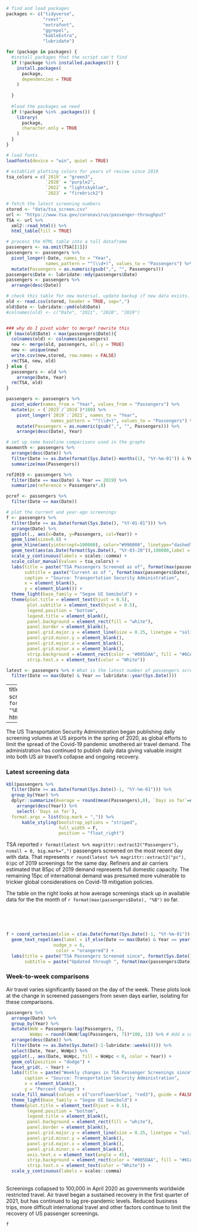```r
# find and load packages
packages <- c("tidyverse", 
              "rvest", 
              "extrafont", 
              "ggrepel", 
              "kableExtra",
              "lubridate")

for (package in packages) {
  #install packages that the script can't find
  if (!package %in% installed.packages()) {
    install.packages(
      package,
      dependencies = TRUE
    )
    
  }
  
  #load the packages we need
  if (!package %in% .packages()) {
    library(
      package,
      character.only = TRUE
    )
  }
}

# load fonts
loadfonts(device = "win", quiet = TRUE)

# establish plotting colors for years of review since 2019
tsa_colors = c(`2019` = "green3", 
               `2020` = "purple2", 
               `2022` = "lightskyblue",
               `2023` = "firebrick2")

# fetch the latest screening numbers
stored <- "data/tsa_screen.csv"
url <- "https://www.tsa.gov/coronavirus/passenger-throughput"
TSA <- url %>%
  xml2::read_html() %>%
  html_table(fill = TRUE)

# process the HTML table into a tall dataframe
passengers <- na.omit(TSA[[1]])
passengers <- passengers %>%
  pivot_longer(-Date, names_to = "Year", 
               names_pattern = "^(\\d+)", values_to = "Passengers") %>%
  mutate(Passengers = as.numeric(gsub(",", "", Passengers)))
passengers$Date <- lubridate::mdy(passengers$Date)
passengers <- passengers %>%
  arrange(desc(Date))

# check this table for new material. update backup if new data exists.
old <- read.csv(stored, header = TRUE, sep=",")
old$Date <- lubridate::ymd(old$Date)
#colnames(old) <- c("Date", "2021", "2020", "2019")


### why do I pivot wider to merge? rewrite this
if (max(old$Date) < max(passengers$Date)){
  colnames(old) <- colnames(passengers)
  new <- merge(old, passengers, all.y = TRUE)
  new <- unique(new)
  write.csv(new,stored, row.names = FALSE)
  rm(TSA, new, old)
} else {
  passengers <- old %>%
    arrange(Date, Year)
  rm(TSA, old)
}

passengers <- passengers %>%
  pivot_wider(names_from = "Year", values_from = "Passengers") %>%
  mutate(pc = (`2023`/`2019`)*100) %>%
    pivot_longer(`2019`:`2023`, names_to = "Year", 
                 names_pattern = "^(\\d+)", values_to = "Passengers") %>%
    mutate(Passengers = as.numeric(gsub(",", "", Passengers))) %>%
    arrange(desc(Date), Year)

# set up some baseline comparisons used in the graphs
maxmonth <- passengers %>%
  arrange(desc(Date)) %>%
  filter(Date >= as.Date(format(Sys.Date()-months(1), "%Y-%m-01")) & Year != "2019" & !is.na(Passengers)) %>%
  summarize(max(Passengers))

ref2019 <- passengers %>%
  filter(Date == max(Date) & Year == 2019) %>%
  summarize(reference = Passengers*.8)

pcref <- passengers %>%
  filter(Date == max(Date))

# plot the current and year-ago screenings
f <- passengers %>%
  filter(Date >= as.Date(format(Sys.Date(), "%Y-01-01"))) %>%
  arrange(Date) %>%
  ggplot(., aes(x=Date, y=Passengers, col=Year)) +
  geom_line(size=0.8) +
  geom_hline(aes(yintercept=100000), color="#990000", linetype="dashed") +
  geom_text(aes(as.Date(format(Sys.Date(), "%Y-03-20")),100000,label = "100,000 passengers", vjust=1, family = "Segoe UI Semibold"), color="#990000", show.legend = FALSE) +
  scale_y_continuous(labels = scales::comma) +
  scale_color_manual(values = tsa_colors) +
  labs(title = paste("TSA Passengers Screened as of", format(max(passengers$Date), "%B %d"), sep = " "),
       subtitle = paste("Current as of ", format(max(passengers$Date), "%d %B"), sep = ""),
       caption = "Source: Transportation Security Administration",
       x = element_blank(),
       y = element_blank()) +
  theme_light(base_family = "Segoe UI Semibold") +
  theme(plot.title = element_text(hjust = 0.5),
        plot.subtitle = element_text(hjust = 0.5),
        legend.position = "bottom",
        legend.title = element_blank(),
        panel.background = element_rect(fill = "white"),
        panel.border = element_blank(),
        panel.grid.major.y = element_line(size = 0.25, linetype = "solid", color = "gray"),
        panel.grid.minor.y = element_blank(),
        panel.grid.major.x = element_blank(),
        panel.grid.minor.x = element_blank(),
        strip.background = element_rect(color = "#005DAA", fill = "#6CADDF"),
        strip.text.x = element_text(color = "White"))

latest <- passengers %>% # What is the latest number of passengers screened?
  filter(Date == max(Date) & Year == lubridate::year(Sys.Date()))

```

---
title: "TSA passenger screening data as of `r format(max(passengers$Date), "%B %d")`"
output: 
  html_document:
    fig_width: 8

---

The US Transportation Security Administration began publishing daily screening volumes at US airports in the spring of 2020, as global efforts to limit the spread of the Covid-19 pandemic smothered air travel demand. The administration has continued to publish daily data giving valuable insight into both US air travel’s collapse and ongoing recovery.

### Latest screening data

```r

kbl(passengers %>%
  filter(Date >= as.Date(format(Sys.Date()-1, "%Y-%m-01"))) %>%
  group_by(Year) %>%
  dplyr::summarize(Average = round(mean(Passengers),0), `Days so far`=n()) %>%
    arrange(desc(Year)) %>%
    select(-`Days so far`),
  format.args = list(big.mark = ",")) %>%
      kable_styling(bootstrap_options = "striped", 
                    full_width = F, 
                    position = "float_right")

```

TSA reported `r format(latest %>% magrittr::extract2("Passengers"), nsmall = 0, big.mark=",")` passengers screened on the most recent day with data. That represents `r round(latest %>% magrittr::extract2("pc"), 0)`pc of 2019 screenings for the same day. Refiners and air carriers estimated that 85pc of 2019 demand represents full domestic capacity. The remaining 15pc of international demand was presumed more vulnerable to trickier global considerations on Covid-19 mitigation policies.

The table on the right looks at how average screenings stack up in available data for the the month of `r format(max(passengers$Date), "%B")` so far.

<br>
<br>
<br>

```r
f + coord_cartesian(xlim = c(as.Date(format(Sys.Date()-1, "%Y-%m-01"))-months(1), as.Date(format(Sys.Date()-1, "%Y-%m-01"))+months(1)-1)) +
  geom_text_repel(aes(label = if_else(Date == max(Date) & Year == year(max(Date)), paste(round(pc,1), "pc\nof 2019", sep = ""), NULL), family = "Verdana"),
                  nudge_x = 6,
                   color = "orangered") +
  labs(title = paste("TSA Passengers Screened since", format(Sys.Date() %m+% months(-1)-1, "%B"), sep=" "),
       subtitle = paste("Updated through ", format(max(passengers$Date), "%d %B"), sep = ""))
```

### Week-to-week comparisons
Air travel varies significantly based on the day of the week. These plots look at the change in screened passengers from seven days earlier, isolating for these comparisons. 
<br>

```r
passengers %>%
  arrange(Date) %>%
  group_by(Year) %>%
  mutate(WoW = Passengers-lag(Passengers, 7),
         WoWpc = round((WoW/lag(Passengers, 7))*100, 1)) %>% # Add a column for prior week data and pc change
  arrange(desc(Date)) %>%
  filter(Date >= as.Date(Sys.Date()-1-lubridate::weeks(4))) %>%
  select(Date, Year, WoWpc) %>%
  ggplot(., aes(Date, WoWpc, fill = WoWpc < 0, color = Year)) +
  geom_col(position = "dodge") +
  facet_grid(. ~ Year) +
  labs(title = paste("Weekly changes in TSA Passenger Screenings since", format(lubridate::rollback(Sys.Date()), "%B")),
       caption = "Source: Transportation Security Administration",
       x = element_blank(),
       y = "Percent Change") +
  scale_fill_manual(values = c("cornflowerblue", "red3"), guide = FALSE) +
  theme_light(base_family = "Segoe UI Semibold") +
  theme(plot.title = element_text(hjust = 0.5),
        legend.position = "bottom",
        legend.title = element_blank(),
        panel.background = element_rect(fill = "white"),
        panel.border = element_blank(),
        panel.grid.major.y = element_line(size = 0.25, linetype = "solid", color = "gray"),
        panel.grid.minor.y = element_blank(),
        panel.grid.major.x = element_blank(),
        panel.grid.minor.x = element_blank(),
        axis.text.x = element_text(angle = 45),
        strip.background = element_rect(color = "#005DAA", fill = "#6CADDF"),
        strip.text.x = element_text(color = "White")) +
  scale_y_continuous(labels = scales::comma)

```

<br>
Screenings collapsed to 100,000 in April 2020 as governments worldwide restricted travel. Air travel began a sustained recovery in the first quarter of 2021, but has continued to lag pre-pandemic levels. Reduced business trips, more difficult international travel and other factors continue to limit the recovery of US passenger screenings. 

```r
f
```

